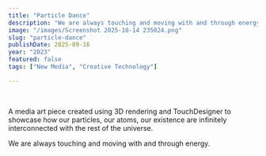 ```yaml
---
title: "Particle Dance"
description: "We are always touching and moving with and through energy."
image: "/images/Screenshot 2025-10-14 235024.png"
slug: "particle-dance"
publishDate: 2025-09-18
year: "2023"
featured: false
tags: ["New Media", "Creative Technology"]

---
```



<YouTube id="5mYoMxEz-SM" />

<br />

A media art piece created using 3D rendering and TouchDesigner to showcase how our particles, our atoms, our existence are infinitely interconnected with the rest of the universe. 

We are always touching and moving with and through energy.